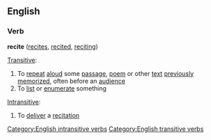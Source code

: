 ==English==

===Verb===
'''recite''' ([[recites]], [[recited]], [[reciting]])

[[Transitive]]:
#To [[repeat]] [[aloud]] some [[passage]], [[poem]] or other [[text]] [[previously]] [[memorize]]d, often before an [[audience]]
#To [[list]] or [[enumerate]] something

[[Intransitive]]:
#To [[deliver]] a [[recitation]]

[[Category:English intransitive verbs]]
[[Category:English transitive verbs]]